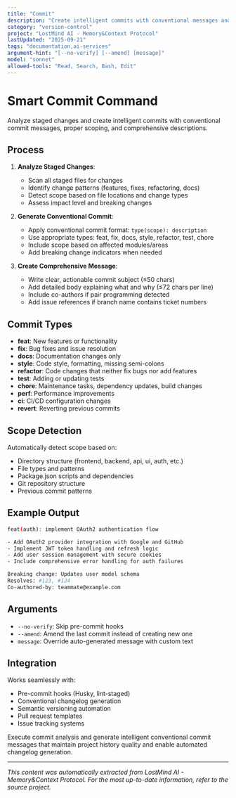 ```yaml
---
title: "Commit"
description: "Create intelligent commits with conventional messages and automatic change analysis"
category: "version-control"
project: "LostMind AI - Memory&Context Protocol"
lastUpdated: "2025-09-21"
tags: "documentation,ai-services"
argument-hint: "[--no-verify] [--amend] [message]"
model: "sonnet"
allowed-tools: "Read, Search, Bash, Edit"
---
```


# Smart Commit Command

Analyze staged changes and create intelligent commits with conventional commit messages, proper scoping, and comprehensive descriptions.

## Process

1. **Analyze Staged Changes**:
   - Scan all staged files for changes
   - Identify change patterns (features, fixes, refactoring, docs)
   - Detect scope based on file locations and change types
   - Assess impact level and breaking changes

2. **Generate Conventional Commit**:
   - Apply conventional commit format: `type(scope): description`
   - Use appropriate types: feat, fix, docs, style, refactor, test, chore
   - Include scope based on affected modules/areas
   - Add breaking change indicators when needed

3. **Create Comprehensive Message**:
   - Write clear, actionable commit subject (≤50 chars)
   - Add detailed body explaining what and why (≤72 chars per line)
   - Include co-authors if pair programming detected
   - Add issue references if branch name contains ticket numbers

## Commit Types

- **feat**: New features or functionality
- **fix**: Bug fixes and issue resolution  
- **docs**: Documentation changes only
- **style**: Code style, formatting, missing semi-colons
- **refactor**: Code changes that neither fix bugs nor add features
- **test**: Adding or updating tests
- **chore**: Maintenance tasks, dependency updates, build changes
- **perf**: Performance improvements
- **ci**: CI/CD configuration changes
- **revert**: Reverting previous commits

## Scope Detection

Automatically detect scope based on:
- Directory structure (frontend, backend, api, ui, auth, etc.)
- File types and patterns
- Package.json scripts and dependencies
- Git repository structure
- Previous commit patterns

## Example Output

```bash
feat(auth): implement OAuth2 authentication flow

- Add OAuth2 provider integration with Google and GitHub
- Implement JWT token handling and refresh logic
- Add user session management with secure cookies
- Include comprehensive error handling for auth failures

Breaking change: Updates user model schema
Resolves: #123, #124
Co-authored-by: teammate@example.com
```

## Arguments

- `--no-verify`: Skip pre-commit hooks
- `--amend`: Amend the last commit instead of creating new one
- `message`: Override auto-generated message with custom text

## Integration

Works seamlessly with:
- Pre-commit hooks (Husky, lint-staged)
- Conventional changelog generation
- Semantic versioning automation
- Pull request templates
- Issue tracking systems

Execute commit analysis and generate intelligent conventional commit messages that maintain project history quality and enable automated changelog generation.

---
*This content was automatically extracted from LostMind AI - Memory&Context Protocol. For the most up-to-date information, refer to the source project.*
